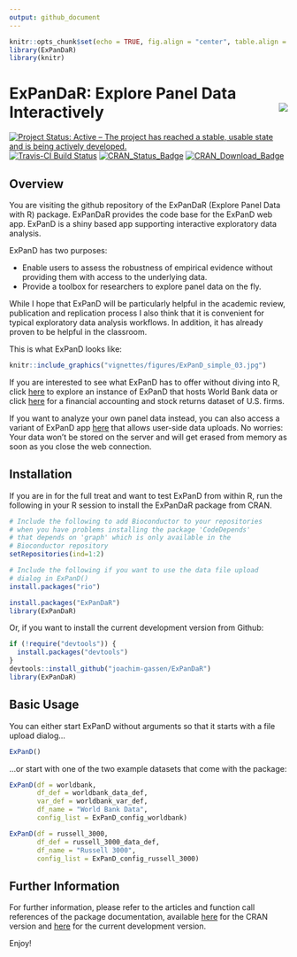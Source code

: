 ```yaml
---
output: github_document
---
```


```r
knitr::opts_chunk$set(echo = TRUE, fig.align = "center", table.align = "center", warnings = FALSE)
library(ExPanDaR)
library(knitr)
```

# ExPanDaR: Explore Panel Data Interactively <img src="logo.png" align="right" />

[![Project Status: Active – The project has reached a stable, usable state and is being actively developed.](http://www.repostatus.org/badges/latest/active.svg)](http://www.repostatus.org/#active)
[![Travis-CI Build Status](https://travis-ci.org/joachim-gassen/ExPanDaR.svg?branch=master)](https://travis-ci.org/joachim-gassen/ExPanDaR)
[![CRAN_Status_Badge](http://www.r-pkg.org/badges/version/ExPanDaR)](https://cran.r-project.org/package=ExPanDaR)
[![CRAN\_Download\_Badge](http://cranlogs.r-pkg.org/badges/grand-total/ExPanDaR)](https://cran.r-project.org/package=ExPanDaR)

## Overview

You are visiting the github repository of the ExPanDaR (Explore Panel Data with R) package. ExPanDaR provides the code base for the ExPanD web app. ExPanD is a shiny based app supporting interactive exploratory data analysis.

ExPanD has two purposes:

- Enable users to assess the robustness of empirical evidence without providing them with access to the underlying data.
- Provide a toolbox for researchers to explore panel data on the fly. 

While I hope that ExPanD will be particularly helpful in the academic review, publication and replication process I also think that it is convenient for typical exploratory data analysis workflows. In addition, it has already proven to be helpful in the classroom.

This is what ExPanD looks like:

```r
knitr::include_graphics("vignettes/figures/ExPanD_simple_03.jpg")
```

If you are interested to see what ExPanD has to offer without diving into R, click [here](https://jgassen.shinyapps.io/expand_wb/) to explore an instance of ExPanD that hosts World Bank data or click
[here](https://jgassen.shinyapps.io/expand_r3/) for a financial accounting and stock returns dataset of U.S. firms.

If you want to analyze your own panel data instead, you can also access a variant of ExPanD app [here](https://jgassen.shinyapps.io/expand/) that allows user-side data uploads. No worries: Your data won't be stored on the server and will get erased from memory as soon as you close the web connection. 


## Installation

If you are in for the full treat and want to test ExPanD from within R, run the following 
in your R session to install the ExPanDaR package from CRAN.

```r
# Include the following to add Bioconductor to your repositories
# when you have problems installing the package 'CodeDepends'
# that depends on 'graph' which is only available in the 
# Bioconductor repository
setRepositories(ind=1:2)

# Include the following if you want to use the data file upload 
# dialog in ExPanD()
install.packages("rio")

install.packages("ExPanDaR")
library(ExPanDaR)
````

Or, if you want to install the current development version from Github:

```r
if (!require("devtools")) {
  install.packages("devtools")
}
devtools::install_github("joachim-gassen/ExPanDaR")
library(ExPanDaR)
````


## Basic Usage

You can either start ExPanD without arguments so that it starts with a file upload dialog...

```r
ExPanD()
````

...or start with one of the two example datasets that come with the package:

```r
ExPanD(df = worldbank,  
       df_def = worldbank_data_def, 
       var_def = worldbank_var_def,
       df_name = "World Bank Data",
       config_list = ExPanD_config_worldbank)

ExPanD(df = russell_3000,  
       df_def = russell_3000_data_def, 
       df_name = "Russell 3000",
       config_list = ExPanD_config_russell_3000)
````


## Further Information

For further information, please refer to the articles and function call references of the package documentation, available [here](https://joachim-gassen.github.io/ExPanDaR) for the CRAN version and 
[here](https://joachim-gassen.github.io/ExPanDaR/dev) for the current development version.

Enjoy!
